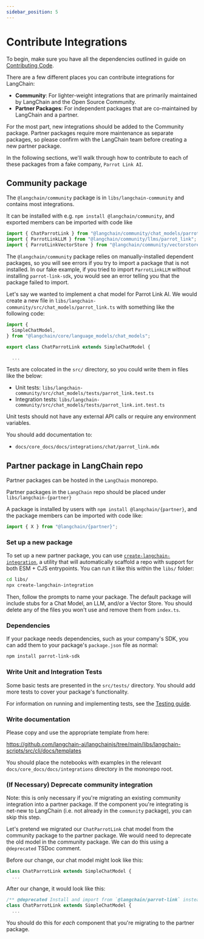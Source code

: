```yaml
---
sidebar_position: 5
---
```


# Contribute Integrations

To begin, make sure you have all the dependencies outlined in guide on [Contributing Code](/docs/contributing/code/).

There are a few different places you can contribute integrations for LangChain:

- **Community**: For lighter-weight integrations that are primarily maintained by LangChain and the Open Source Community.
- **Partner Packages**: For independent packages that are co-maintained by LangChain and a partner.

For the most part, new integrations should be added to the Community package. Partner packages require more maintenance as separate packages, so please confirm with the LangChain team before creating a new partner package.

In the following sections, we'll walk through how to contribute to each of these packages from a fake company, `Parrot Link AI`.

## Community package

The `@langchain/community` package is in `libs/langchain-community` and contains most integrations.

It can be installed with e.g. `npm install @langchain/community`, and exported members can be imported with code like

```ts
import { ChatParrotLink } from "@langchain/community/chat_models/parrot_link";
import { ParrotLinkLLM } from "@langchain/community/llms/parrot_link";
import { ParrotLinkVectorStore } from "@langchain/community/vectorstores/parrot_link";
```

The `@langchain/community` package relies on manually-installed dependent packages, so you will see errors
if you try to import a package that is not installed. In our fake example, if you tried to import `ParrotLinkLLM` without installing `parrot-link-sdk`, you would see an error telling you that the package failed to import.

Let's say we wanted to implement a chat model for Parrot Link AI. We would create a new file in `libs/langchain-community/src/chat_models/parrot_link.ts` with something like the following code:

```ts
import {
  SimpleChatModel,
} from "@langchain/core/language_models/chat_models";

export class ChatParrotLink extends SimpleChatModel {

  ...
```

Tests are colocated in the `src/` directory, so you could write them in files like the below:

- Unit tests: `libs/langchain-community/src/chat_models/tests/parrot_link.test.ts`
- Integration tests: `libs/langchain-community/src/chat_models/tests/parrot_link.int.test.ts`

Unit tests should not have any external API calls or require any environment variables.

You should add documentation to:

- `docs/core_docs/docs/integrations/chat/parrot_link.mdx`

## Partner package in LangChain repo

Partner packages can be hosted in the `LangChain` monorepo.

Partner packages in the `LangChain` repo should be placed under `libs/langchain-{partner}`

A package is
installed by users with `npm install @langchain/{partner}`, and the package members
can be imported with code like:

```ts
import { X } from "@langchain/{partner}";
```

### Set up a new package

To set up a new partner package, you can use [`create-langchain-integration`](https://github.com/langchain-ai/langchainjs/blob/main/libs/create-langchain-integration/),
a utility that will automatically scaffold a repo with support for both ESM + CJS entrypoints. You can run it like this within the `libs/` folder:

```bash
cd libs/
npx create-langchain-integration
```

Then, follow the prompts to name your package.
The default package will include stubs for a Chat Model, an LLM, and/or a Vector Store. You should delete any of the files you won't use and remove them from `index.ts`.

### Dependencies

If your package needs dependencies, such as your company's SDK, you can add them to your package's `package.json` file as normal:

```bash
npm install parrot-link-sdk
```

### Write Unit and Integration Tests

Some basic tests are presented in the `src/tests/` directory. You should add more tests to cover your package's functionality.

For information on running and implementing tests, see the [Testing guide](/docs/contributing/testing/).

### Write documentation

Please copy and use the appropriate template from here:

https://github.com/langchain-ai/langchainjs/tree/main/libs/langchain-scripts/src/cli/docs/templates

You should place the notebooks with examples
in the relevant `docs/core_docs/docs/integrations` directory in the monorepo root.

### (If Necessary) Deprecate community integration

Note: this is only necessary if you're migrating an existing community integration into
a partner package. If the component you're integrating is net-new to LangChain (i.e.
not already in the `community` package), you can skip this step.

Let's pretend we migrated our `ChatParrotLink` chat model from the community package to
the partner package. We would need to deprecate the old model in the community package.
We can do this using a `@deprecated` TSDoc comment.

Before our change, our chat model might look like this:

```ts
class ChatParrotLink extends SimpleChatModel {
  ...
```

After our change, it would look like this:

```ts
/** @deprecated Install and import from `@langchain/parrot-link` instead. */
class ChatParrotLink extends SimpleChatModel {
  ...
```

You should do this for _each_ component that you're migrating to the partner package.
